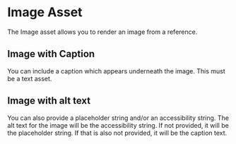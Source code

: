 
<Meta title="Reference Assets/Image" component={Image} />

# Image Asset

The Image asset allows you to render an image from a reference.

<Canvas>
  <Story name="Basic">
    <StoryWrapper>
      <PlayerStory flow={imageFlow} />
    </StoryWrapper>
  </Story>
</Canvas>

## Image with Caption

You can include a caption which appears underneath the image. This must be a text asset.

<Canvas>
  <Story name="Caption">
    <StoryWrapper>
      <PlayerStory flow={imageCaptionFlow} />
    </StoryWrapper>
  </Story>
</Canvas>

## Image with alt text 

You can also provide a placeholder string and/or an accessibility string. The alt text for the image will be the accessibility string. If not provided, it will be the placeholder string. If that is also not provided, it will be the caption text.

<Canvas>
  <Story name="Accessibility">
    <StoryWrapper>
      <PlayerStory flow={imageAccessibilityFlow} />
    </StoryWrapper>
  </Story>
</Canvas>

<Canvas>
  <Story name="Placeholder">
    <StoryWrapper>
      <PlayerStory flow={imagePlaceholderFlow} />
    </StoryWrapper>
  </Story>
</Canvas>